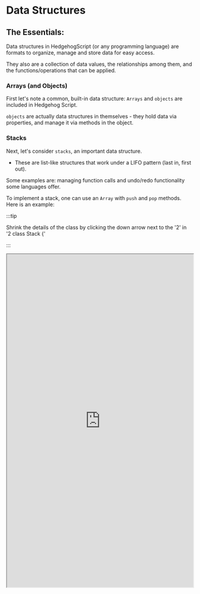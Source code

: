 

# Data Structures

## The Essentials:

Data structures in HedgehogScript (or any programming language) are formats to organize, manage and store data for easy access.

They also are a collection of data values, the relationships among them, and the functions/operations that can be applied.


### Arrays (and Objects)

First let's note a common, built-in data structure: `Arrays` and `objects` are included in Hedgehog Script. 

`objects` are actually data structures in themselves - they hold data via properties, and manage it via methods in the object.

### Stacks

Next, let's consider `stacks`, an important data structure. 

- These are list-like structures that work under a LIFO pattern (last in, first out).

Some examples are: managing function calls and undo/redo functionality some languages offer. 

To implement a stack, one can use an `Array` with `push` and `pop` methods. Here is an example:

:::tip

Shrink the details of the class by clicking the down arrow next to the '2' in '2 class Stack {'

:::

<iframe
    src="https://hlab.app/s/docs/stackex_hbook"
    width="100%"
    height="900px" />


### Queues

Similar to stacks, there exist queues. They follow the opposite pattern FIFO (first in, first out) just like a real life queue. 

There are various use of queues in Hedgehog Script, some being background tasks and printing/task processing. 

One common way to implement a queue is with an Array similar to `Stack`, but you have a `push()` and `shift()` method.

** The implementation is very similar to `Stack`'s, just different indices. **

:::info

In the next section, we'll see some more advanced data structures.

:::
